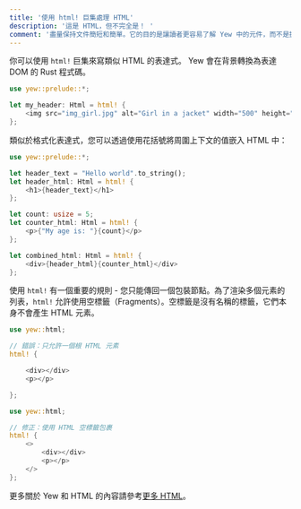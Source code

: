 ```yaml
---
title: '使用 html! 巨集處理 HTML'
description: '這是 HTML，但不完全是！ '
comment: '盡量保持文件簡短和簡單。它的目的是讓讀者更容易了解 Yew 中的元件，而不是提供正確的 API 文件'
---
```



你可以使用 `html!` 巨集來寫類似 HTML 的表達式。 Yew 會在背景轉換為表達 DOM 的 Rust 程式碼。

```rust
use yew::prelude::*;

let my_header: Html = html! {
    <img src="img_girl.jpg" alt="Girl in a jacket" width="500" height="600" />
};
```

類似於格式化表達式，您可以透過使用花括號將周圍上下文的值嵌入 HTML 中：

```rust
use yew::prelude::*;

let header_text = "Hello world".to_string();
let header_html: Html = html! {
    <h1>{header_text}</h1>
};

let count: usize = 5;
let counter_html: Html = html! {
    <p>{"My age is: "}{count}</p>
};

let combined_html: Html = html! {
    <div>{header_html}{counter_html}</div>
};
```

使用 `html!` 有一個重要的規則 - 您只能傳回一個包裝節點。為了渲染多個元素的列表，`html!` 允許使用空標籤（Fragments）。空標籤是沒有名稱的標籤，它們本身不會產生 HTML 元素。

<Tabs>
<TabItem value="Invalid" label="Invalid">

```rust , compile_fail
use yew::html;

// 錯誤：只允許一個根 HTML 元素
html! {

    <div></div>
    <p></p>

};
```

</TabItem>
<TabItem value="Valid" label="Valid">

```rust
use yew::html;

// 修正：使用 HTML 空標籤包裹
html! {
    <>
        <div></div>
        <p></p>
    </>
};
```

</TabItem>
</Tabs>

更多關於 Yew 和 HTML 的內容請參考[更多 HTML](concepts/html/introduction.mdx)。
